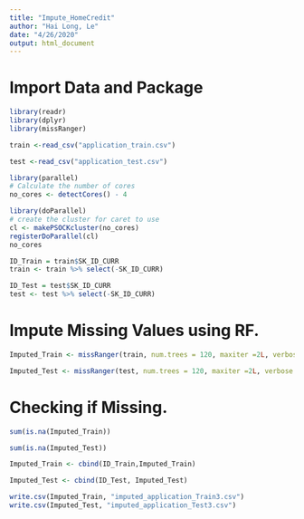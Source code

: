 ---
title: "Impute_HomeCredit"
author: "Hai Long, Le"
date: "4/26/2020"
output: html_document
---

# Import Data and Package

```{r message=FALSE}
library(readr)
library(dplyr)
library(missRanger)
```


```{r message=FALSE}
train <-read_csv("application_train.csv")
```


```{r message=FALSE}
test <-read_csv("application_test.csv")
```



```{r}
library(parallel) 
# Calculate the number of cores
no_cores <- detectCores() - 4

library(doParallel)
# create the cluster for caret to use
cl <- makePSOCKcluster(no_cores)
registerDoParallel(cl)
no_cores
```

```{r}
ID_Train = train$SK_ID_CURR
train <- train %>% select(-SK_ID_CURR)
```


```{r}
ID_Test = test$SK_ID_CURR
test <- test %>% select(-SK_ID_CURR)
```


# Impute Missing Values using RF.


```{r results='hide', message=FALSE, warning=FALSE}
Imputed_Train <- missRanger(train, num.trees = 120, maxiter =2L, verbose = 1)
```


```{r results='hide', message=FALSE, warning=FALSE}
Imputed_Test <- missRanger(test, num.trees = 120, maxiter =2L, verbose = 1)
```



# Checking if Missing.

```{r}
sum(is.na(Imputed_Train))
```

```{r}
sum(is.na(Imputed_Test))
```

```{r}
Imputed_Train <- cbind(ID_Train,Imputed_Train)
```

```{r}
Imputed_Test <- cbind(ID_Test, Imputed_Test)
```



```{r}
write.csv(Imputed_Train, "imputed_application_Train3.csv")
write.csv(Imputed_Test, "imputed_application_Test3.csv")
```




  